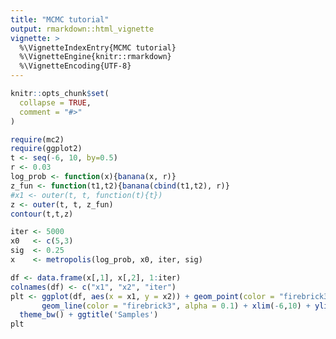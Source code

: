 ```yaml
---
title: "MCMC tutorial"
output: rmarkdown::html_vignette
vignette: >
  %\VignetteIndexEntry{MCMC tutorial}
  %\VignetteEngine{knitr::rmarkdown}
  %\VignetteEncoding{UTF-8}
---
```


```r
knitr::opts_chunk$set(
  collapse = TRUE,
  comment = "#>"
)
```


```r
require(mc2)
require(ggplot2)
t <- seq(-6, 10, by=0.5)
r <- 0.03
log_prob <- function(x){banana(x, r)}
z_fun <- function(t1,t2){banana(cbind(t1,t2), r)}
#x1 <- outer(t, t, function(t){t})
z <- outer(t, t, z_fun)
contour(t,t,z)
```

```r
iter <- 5000
x0   <- c(5,3)
sig  <- 0.25
x    <- metropolis(log_prob, x0, iter, sig)

df <- data.frame(x[,1], x[,2], 1:iter)
colnames(df) <- c("x1", "x2", "iter")
plt <- ggplot(df, aes(x = x1, y = x2)) + geom_point(color = "firebrick3", alpha = 0.1) +
       geom_line(color = "firebrick3", alpha = 0.1) + xlim(-6,10) + ylim(-6,10) +
  theme_bw() + ggtitle('Samples')
plt
```
